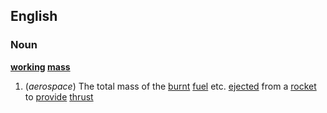 ==English==
===Noun===
{{wikipedia}}
'''[[working]] [[mass]]'''
#(''aerospace'') The total mass of the [[burnt]] [[fuel]] etc. [[ejected]] from a [[rocket]] to [[provide]] [[thrust]]